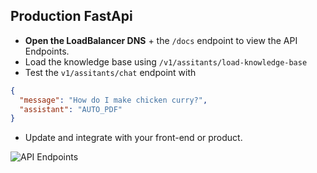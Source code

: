 ## Production FastApi

- **Open the LoadBalancer DNS** + the `/docs` endpoint to view the API Endpoints.
- Load the knowledge base using `/v1/assitants/load-knowledge-base`
- Test the `v1/assitants/chat` endpoint with

```json
{
  "message": "How do I make chicken curry?",
  "assistant": "AUTO_PDF"
}
```

- Update and integrate with your front-end or product.

![API Endpoints](/images/ai-app-api-endpoints-prd.png)
